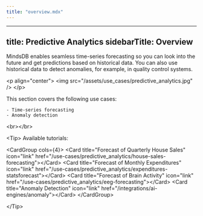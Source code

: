 ```yaml
---
title: "overview.mdx"
---
```


---
title: Predictive Analytics
sidebarTitle: Overview
---

MindsDB enables seamless time-series forecasting so you can look into the future and get predictions based on historical data. You can also use historical data to detect anomalies, for example, in quality control systems.

&lt;p align="center"&gt;
  &lt;img src="/assets/use_cases/predictive_analytics.jpg" /&gt;
&lt;/p&gt;

This section covers the following use cases:
    
    - Time-series forecasting
    - Anomaly detection

&lt;br&gt;&lt;/br&gt;

&lt;Tip&gt;
Available tutorials:

&lt;CardGroup cols={4}&gt;
    &lt;Card title="Forecast of Quarterly House Sales" icon="link" href="/use-cases/predictive_analytics/house-sales-forecasting"&gt;&lt;/Card&gt;
    &lt;Card title="Forecast of Monthly Expenditures" icon="link" href="/use-cases/predictive_analytics/expenditures-statsforecast"&gt;&lt;/Card&gt;
    &lt;Card title="Forecast of Brain Activity" icon="link" href="/use-cases/predictive_analytics/eeg-forecasting"&gt;&lt;/Card&gt;
    &lt;Card title="Anomaly Detection" icon="link" href="/integrations/ai-engines/anomaly"&gt;&lt;/Card&gt;
&lt;/CardGroup&gt;

&lt;/Tip&gt;

